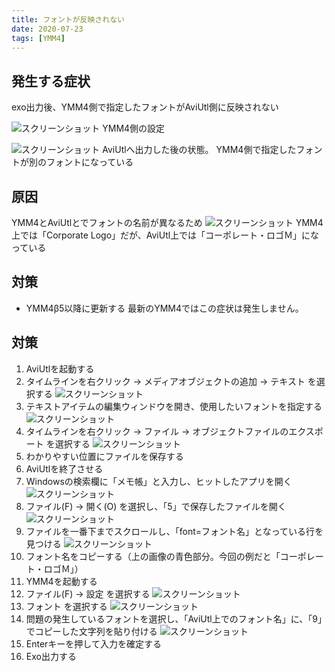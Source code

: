 ```yaml
---
title: フォントが反映されない
date: 2020-07-23
tags: [YMM4]
---
```

## 発生する症状
exo出力後、YMM4側で指定したフォントがAviUtl側に反映されない

![スクリーンショット](フォントが反映されない1.png)
YMM4側の設定

![スクリーンショット](フォントが反映されない2.png)
AviUtlへ出力した後の状態。
YMM4側で指定したフォントが別のフォントになっている

 
## 原因
YMM4とAviUtlとでフォントの名前が異なるため
![スクリーンショット](フォントが反映されない3.png)
YMM4上では「Corporate Logo」だが、AviUtl上では「コーポレート・ロゴＭ」になっている

## 対策
- YMM4β5以降に更新する
最新のYMM4ではこの症状は発生しません。

## 対策
1. AviUtlを起動する
1. タイムラインを右クリック → メディアオブジェクトの追加 → テキスト を選択する
![スクリーンショット](フォントが反映されない4.png)
1. テキストアイテムの編集ウィンドウを開き、使用したいフォントを指定する
![スクリーンショット](フォントが反映されない5.png)
1. タイムラインを右クリック → ファイル → オブジェクトファイルのエクスポート を選択する
![スクリーンショット](フォントが反映されない6.png)
1. わかりやすい位置にファイルを保存する
1. AviUtlを終了させる
1. Windowsの検索欄に「メモ帳」と入力し、ヒットしたアプリを開く
![スクリーンショット](フォントが反映されない7.png)
1. ファイル(F) → 開く(O) を選択し、「5」で保存したファイルを開く
![スクリーンショット](フォントが反映されない8.png)
1. ファイルを一番下までスクロールし、「font=フォント名」となっている行を見つける
![スクリーンショット](フォントが反映されない9.png)
1. フォント名をコピーする（上の画像の青色部分。今回の例だと「コーポレート・ロゴＭ」）
1. YMM4を起動する
1. ファイル(F) → 設定 を選択する
![スクリーンショット](フォントが反映されない10.png)
1. フォント を選択する
![スクリーンショット](フォントが反映されない11.png)
1. 問題の発生しているフォントを選択し、「AviUtl上でのフォント名」に、「9」でコピーした文字列を貼り付ける
![スクリーンショット](フォントが反映されない12.png)
1. Enterキーを押して入力を確定する
1. Exo出力する
